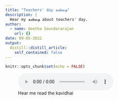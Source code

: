 ```yaml
---
title: "Teachers' day கவிதை"
description: |
  Hear my கவிதை about teachers' day.
author:
  - name: Geetha Soundararajan
    url: {}
date: 09-05-2022
output:
  distill::distill_article:
    self_contained: false
---
```


```r
knitr::opts_chunk$set(echo = FALSE)
```

![Hear me read the kavidhai](teachersday_kavidhai.mp3)

